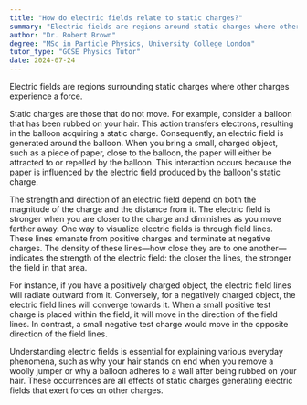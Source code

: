```yaml
---
title: "How do electric fields relate to static charges?"
summary: "Electric fields are regions around static charges where other charges experience a force."
author: "Dr. Robert Brown"
degree: "MSc in Particle Physics, University College London"
tutor_type: "GCSE Physics Tutor"
date: 2024-07-24
---
```


Electric fields are regions surrounding static charges where other charges experience a force. 

Static charges are those that do not move. For example, consider a balloon that has been rubbed on your hair. This action transfers electrons, resulting in the balloon acquiring a static charge. Consequently, an electric field is generated around the balloon. When you bring a small, charged object, such as a piece of paper, close to the balloon, the paper will either be attracted to or repelled by the balloon. This interaction occurs because the paper is influenced by the electric field produced by the balloon's static charge.

The strength and direction of an electric field depend on both the magnitude of the charge and the distance from it. The electric field is stronger when you are closer to the charge and diminishes as you move farther away. One way to visualize electric fields is through field lines. These lines emanate from positive charges and terminate at negative charges. The density of these lines—how close they are to one another—indicates the strength of the electric field: the closer the lines, the stronger the field in that area.

For instance, if you have a positively charged object, the electric field lines will radiate outward from it. Conversely, for a negatively charged object, the electric field lines will converge towards it. When a small positive test charge is placed within the field, it will move in the direction of the field lines. In contrast, a small negative test charge would move in the opposite direction of the field lines.

Understanding electric fields is essential for explaining various everyday phenomena, such as why your hair stands on end when you remove a woolly jumper or why a balloon adheres to a wall after being rubbed on your hair. These occurrences are all effects of static charges generating electric fields that exert forces on other charges.
    